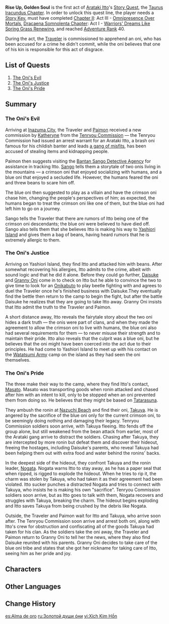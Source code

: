 {{Act Infobox
|image          = Story Card Taurus Iracundus Chapter Act I.png
|type           = Story
|chapter        = Taurus Iracundus Chapter
|actNum         = I
|character      = Arataki Itto
|ARReq          = 40
|keyReq         = 1
|archonQuestReq = [[Chapter II]]: Act III - [[Omnipresence Over Mortals]]
|storyQuestReq  = [[Dracaena Somnolenta Chapter]]: Act I - [[Warriors' Dreams Like Spring Grass Renewing]]
}}
'''Rise Up, Golden Soul''' is the first act of [[Arataki Itto]]'s [[Story Quest]], the [[Taurus Iracundus Chapter]]. In order to unlock this quest line, the player needs a [[Story Key]], must have completed [[Chapter II]]: Act III - [[Omnipresence Over Mortals]], [[Dracaena Somnolenta Chapter]]: Act I - [[Warriors' Dreams Like Spring Grass Renewing]], and reached [[Adventure Rank]] 40.

During the act, the [[Traveler]] is commissioned to apprehend an oni, who has been accused for a crime he didn't commit, while the oni believes that one of his kin is responsible for this act of disgrace.

==List of Quests==
# [[The Oni's Evil]]
# [[The Oni's Justice]]
# [[The Oni's Pride]]

==Summary==
===The Oni's Evil===
Arriving at [[Inazuma City]], the Traveler and [[Paimon]] received a new commission by [[Katheryne]] from the [[Tenryou Commission]] &mdash; the Tenryou Commission had issued an arrest warrant for an Arataki Itto, a brash oni famous for his childish banter and leads [[Arataki Gang|a gang of misfits]], has been accused of stealing items and kidnapping people.

Paimon then suggests visiting the [[Bantan Sango Detective Agency]] for assistance in tracking Itto. [[Sango]] tells them a storytale of two onis living in the mountains &mdash; a crimson oni that enjoyed socializing with humans, and a blue oni that enjoyed a secluded life. However, the humans feared the oni and threw beans to scare him off.

The blue oni then suggested to play as a villain and have the crimson oni chase him, changing the people's perspectives of him; as expected, the humans began to treat the crimson oni like one of them, but the blue oni had left him to go on a journey.

Sango tells the Traveler that there are rumors of Itto being one of the crimson oni descendants; the blue oni were believed to have died off. Sango also tells them that she believes Itto is making his way to [[Yashiori Island]] and gives them a bag of beans, having heard rumors that he is extremely allergic to them.

===The Oni's Justice===
Arriving on Yashiori Island, they find Itto and attacked him with beans. After somewhat recovering his allergies, Itto admits to the crime, albeit with sound logic and that he did it alone. Before they could go further, [[Daisuke]] and [[Granny Oni]] come in to check on Itto but he able to convince the two to give time to look for an [[Onikabuto]] to play beetle fighting with and agrees to duel the Traveler once he's finished business with Daisuke.They eventually find the bettle then return to the camp to begin the fight, but after the battle Daisuke he realizes that they are going to take Itto away. Granny Oni insists that Itto admit the truth to the Traveler and Paimon.

A short distance away, Itto reveals the fairytale story about the two oni hides a dark truth &mdash; the onis were part of clans, and when they made the agreement to allow the crimson oni to live with humans, the blue oni also had several requirements for them &mdash; to never misuse their strength and to maintain their pride. Itto also reveals that the culprit was a blue oni, but he believes that the oni might have been coerced into the act due to their principles. He had come to Yashiori Island to meet up with his contact on the [[Watatsumi Army]] camp on the island as they had seen the oni themselves.

===The Oni's Pride===
The three make their way to the camp, where they find Itto's contact, [[Masato]]. Masato was transporting goods when ronin attacked and chased after him with an intent to kill, only to be stopped when an oni prevented them from doing so. He believes that they might be based on [[Tatarasuna]].

They ambush the ronin at [[Nazuchi Beach]] and find their oni, [[Takuya]]. He is angered by the sacrifice of the blue oni only for the current crimson oni, to be seemingly doing nothing and damaging their legacy. Tenryou Commission soldiers soon arrive, with Takuya fleeing. Itto fends off the group alone, but still weakened from the bean attack from earlier, most of the Arataki gang arrive to distract the soldiers. Chasing after Takuya, they are intercepted by more ronin but defeat them and discover their hideout, freeing the hostages, including Daisuke's parents, who reveal Takuya had been helping them out with extra food and water behind the ronins' backs.

In the deepest side of the hideout, they confront Takuya and the ronin leader, [[Nogata]]. Nogata warns Itto to stay away, as he has a paper seal that when ripped, is rigged to explode the hideout. When he tries to rip it, the charm was stolen by Takuya, who had taken it as their agreement had been violated. Itto sucker punches a distracted Nogata and tries to connect with Takuya, who insists he is making his own "sacrifice". Tenryou Commission soldiers soon arrive, but as Itto goes to talk with them, Nogata recovers and struggles with Takuya, breaking the charm. The hideout begins exploding and Itto saves Takuya from being crushed by the debris like Nogata.

Outside, the Traveler and Paimon wait for Itto and Takuya, who arrive soon after. The Tenryou Commission soon arrive and arrest both oni, along with Itto's crew for obstruction and confiscating all of the goods Takuya had taken for his clan. As the soldiers take the oni away, the Traveler and Paimon return to Granny Oni to tell her the news, where they also find Daisuke reunited with his parents. Granny Oni decides to take care of the blue oni tribe and states that she got her nickname for taking care of Itto, seeing him as her pride and joy.

==Characters==
{{Character Appearances|Rise Up, Golden Soul|type=Story Quest}}

==Other Languages==
{{Other Languages
|en      = Rise Up, Golden Soul
|zhs     = 赤金魂
|zhs_rm  = Chìjīn Hún
|zht     = 赤金魂
|zht_rm  = Chìjīn Hún
|zh_tl   = Pure Golden Soul
|ja      = 赤金魂
|ja_rm   = Akagane Tamashii
|ja_tl   = Copper Soul
|ko      = 적금색의 영혼
|ko_rm   = Jeokgeumsaek-ui Yeonghon
|ko_tl   = Red Golden Soul
|es      = Alma de oro
|es_tl   = Golden Soul
|fr      = Un vrai cœur d'or
|fr_tl   = A True Golden Heart
|ru      = Золотой души óни
|ru_tl   = Oni's Golden Soul
|th      = จิตวิญญาณแห่งทองคำ
|th_rm   = Chit-win-yan haeng Thong-kham
|th_tl   = Soul of Gold
|vi      = {{tt|Xích Kim Hồn|赤金魂}}
|vi_tl   = Pure Golden Soul{{Sino|vi}}
|de      = Erwache, goldene Seele
|de_tl   = Awake, Golden Soul
|id      = Bangkitlah, Jiwa Perunggu
|id_tl   = Rise Up, Copper Soul
|pt      = Alma de Ouro
|pt_tl   = Golden Soul
|tr      = Yüksel, Altın Ruh
|tr_tl   = 
|it      = Risplendi, anima d'oro
|it_tl   = 
}}

==Change History==
{{Change History|2.3}}

[[es:Alma de oro]]
[[ru:Золотой души óни]]
[[vi:Xích Kim Hồn]]
